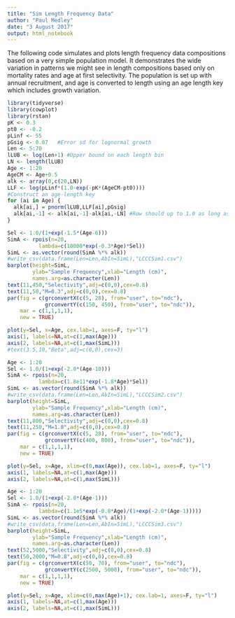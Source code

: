 ```yaml
---
title: "Sim Length Frequency Data"
author: "Paul Medley"
date: "3 August 2017"
output: html_notebook
---
```


The following code simulates and plots length frequency data compositions based on a very simple population model. It demonstrates the wide variation in patterns we might see in length compositions based only on mortality rates and age at first selectivity. The population is set up with annual recruitment, and age is converted to length using an age length key which includes growth variation.  

```r
library(tidyverse)
library(cowplot)
library(rstan)
pK <- 0.3
pt0 <- -0.2
pLinf <- 55
pGsig <- 0.07   #Error sd for lognormal growth
Len <- 5:70
lLUB <- log(Len+1) #Upper bound on each length bin
LN <- length(lLUB)
Age <- 1:20
AgeCM <- Age+0.5
alk <- array(0,c(20,LN))
LLF <- log(pLinf*(1.0-exp(-pK*(AgeCM-pt0))))
#Construct an age-length key
for (ai in Age) {
  alk[ai,] = pnorm(lLUB,LLF[ai],pGsig)  
  alk[ai,-1] <- alk[ai,-1]-alk[ai,-LN] #Row should up to 1.0 as long as full range of sizes is covered
}
```



```r
Sel <- 1.0/(1+exp(-1.5*(Age-6)))
SimA <- rpois(n=20,
          lambda=c(10000*exp(-0.3*Age)*Sel))
SimL <- as.vector(round(SimA %*% alk))
#write_csv(data.frame(Len=Len,AbIn=SimL),"LCCCSim1.csv")
barplot(height=SimL,
        ylab="Sample Frequency",xlab="Length (cm)",
        names.arg=as.character(Len))
text(11,450,"Selectivity",adj=c(0,0),cex=0.8)
text(11,50,"M=0.3",adj=c(0,0),cex=0.8)
par(fig = c(grconvertX(c(5, 28), from="user", to="ndc"),
            grconvertY(c(150, 450), from="user", to="ndc")),
    mar = c(1,1,1,1),
    new = TRUE)

plot(y=Sel, x=Age, cex.lab=1, axes=F, ty="l")
axis(1, labels=NA,at=c(1,max(Age)))
axis(2, labels=NA,at=c(1,max(SimL)))
#text(3.5,10,"Beta",adj=c(0,0),cex=3)
```







```r
Age <- 1:20
Sel <- 1.0/(1+exp(-2.0*(Age-10)))
SimA <- rpois(n=20,
          lambda=c(1.8e11*exp(-1.8*Age)*Sel))
SimL <- as.vector(round(SimA %*% alk))
#write_csv(data.frame(Len=Len,AbIn=SimL),"LCCCSim2.csv")
barplot(height=SimL,
        ylab="Sample Frequency",xlab="Length (cm)",
        names.arg=as.character(Len))
text(11,800,"Selectivity",adj=c(0,0),cex=0.8)
text(11,250,"M=1.8",adj=c(0,0),cex=0.8)
par(fig = c(grconvertX(c(5, 28), from="user", to="ndc"),
            grconvertY(c(400, 800), from="user", to="ndc")),
    mar = c(1,1,1,1),
    new = TRUE)

plot(y=Sel, x=Age, xlim=c(0,max(Age)), cex.lab=1, axes=F, ty="l")
axis(1, labels=NA,at=c(1,max(Age)))
axis(2, labels=NA,at=c(1,max(SimL)))

```



```r
Age <- 1:20
Sel <- 1.0/(1+exp(-2.0*(Age-1)))
SimA <- rpois(n=20,
          lambda=c(1.1e5*exp(-0.8*Age)/(1+exp(-2.0*(Age-1)))))
SimL <- as.vector(round(SimA %*% alk))
#write_csv(data.frame(Len=Len,AbIn=SimL),"LCCCSim3.csv")
barplot(height=SimL,
        ylab="Sample Frequency",xlab="Length (cm)",
        names.arg=as.character(Len))
text(52,5000,"Selectivity",adj=c(0,0),cex=0.8)
text(50,2000,"M=0.8",adj=c(0,0),cex=0.8)
par(fig = c(grconvertX(c(50, 70), from="user", to="ndc"),
            grconvertY(c(2500, 5000), from="user", to="ndc")),
    mar = c(1,1,1,1),
    new = TRUE)

plot(y=Sel, x=Age, xlim=c(0,max(Age)+1), cex.lab=1, axes=F, ty="l")
axis(1, labels=NA,at=c(1,max(Age)))
axis(2, labels=NA,at=c(1,max(SimL)))
```
